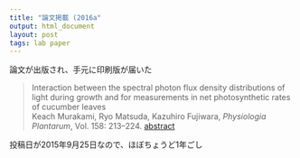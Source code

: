 ```yaml
---
title: "論文掲載 (2016a"
output: html_document
layout: post
tags: lab paper 
---
```


論文が出版され、手元に印刷版が届いた  

> Interaction between the spectral photon flux density distributions of light during growth and for measurements in net photosynthetic rates of cucumber leaves  
> Keach Murakami, Ryo Matsuda, Kazuhiro Fujiwara, *Physiologia Plantarum*, Vol. 158: 213--224.
> [abstract](http://onlinelibrary.wiley.com/wol1/doi/10.1111/ppl.12421/abstract)  

投稿日が2015年9月25日なので、ほぼちょうど1年ごし  